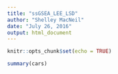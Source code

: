 ```yaml
---
title: "ssGSEA_LEE_LSD"
author: "Shelley MacNeil"
date: "July 26, 2016"
output: html_document
---
```


```r
knitr::opts_chunk$set(echo = TRUE)
```



```r
summary(cars)
```


